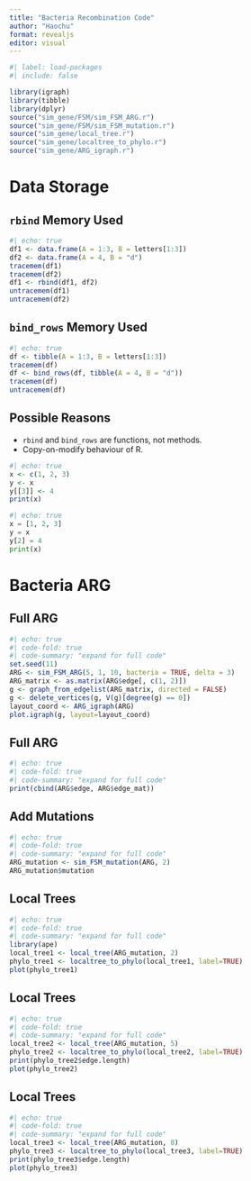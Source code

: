 ```yaml
---
title: "Bacteria Recombination Code"
author: "Haochu"
format: revealjs
editor: visual
---
```


```r
#| label: load-packages
#| include: false

library(igraph)
library(tibble)
library(dplyr)
source("sim_gene/FSM/sim_FSM_ARG.r")
source("sim_gene/FSM/sim_FSM_mutation.r")
source("sim_gene/local_tree.r")
source("sim_gene/localtree_to_phylo.r")
source("sim_gene/ARG_igraph.r")
```

# Data Storage

## `rbind` Memory Used

```r
#| echo: true
df1 <- data.frame(A = 1:3, B = letters[1:3])
df2 <- data.frame(A = 4, B = "d")
tracemem(df1)
tracemem(df2)
df1 <- rbind(df1, df2)
untracemem(df1)
untracemem(df2)
```

## `bind_rows` Memory Used

```r
#| echo: true
df <- tibble(A = 1:3, B = letters[1:3])
tracemem(df)
df <- bind_rows(df, tibble(A = 4, B = "d"))
tracemem(df)
untracemem(df)
```

## Possible Reasons

-   `rbind` and `bind_rows` are functions, not methods.
-   Copy-on-modify behaviour of R.

```r
#| echo: true
x <- c(1, 2, 3)
y <- x
y[[3]] <- 4
print(x)
```

```python
#| echo: true
x = [1, 2, 3]
y = x
y[2] = 4
print(x)
```

# Bacteria ARG

## Full ARG

```r
#| echo: true
#| code-fold: true
#| code-summary: "expand for full code"
set.seed(11)
ARG <- sim_FSM_ARG(5, 1, 10, bacteria = TRUE, delta = 3)
ARG_matrix <- as.matrix(ARG$edge[, c(1, 2)])
g <- graph_from_edgelist(ARG_matrix, directed = FALSE)
g <- delete_vertices(g, V(g)[degree(g) == 0])
layout_coord <- ARG_igraph(ARG)
plot.igraph(g, layout=layout_coord)
```

## Full ARG

```r
#| echo: true
#| code-fold: true
#| code-summary: "expand for full code"
print(cbind(ARG$edge, ARG$edge_mat))
```

## Add Mutations

```r
#| echo: true
#| code-fold: true
#| code-summary: "expand for full code"
ARG_mutation <- sim_FSM_mutation(ARG, 2)
ARG_mutation$mutation
```

## Local Trees

```r
#| echo: true
#| code-fold: true
#| code-summary: "expand for full code"
library(ape)
local_tree1 <- local_tree(ARG_mutation, 2)
phylo_tree1 <- localtree_to_phylo(local_tree1, label=TRUE)
plot(phylo_tree1)
```

## Local Trees

```r
#| echo: true
#| code-fold: true
#| code-summary: "expand for full code"
local_tree2 <- local_tree(ARG_mutation, 5)
phylo_tree2 <- localtree_to_phylo(local_tree2, label=TRUE)
print(phylo_tree2$edge.length)
plot(phylo_tree2)
```

## Local Trees

```r
#| echo: true
#| code-fold: true
#| code-summary: "expand for full code"
local_tree3 <- local_tree(ARG_mutation, 8)
phylo_tree3 <- localtree_to_phylo(local_tree3, label=TRUE)
print(phylo_tree3$edge.length)
plot(phylo_tree3)
```
